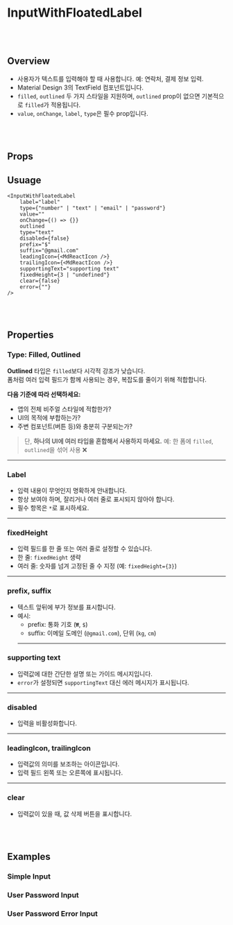 
<Meta of={InputWithFloatedLabel} />

# InputWithFloatedLabel

<br/>
<br/>

## Overview
- 사용자가 텍스트를 입력해야 할 때 사용합니다. 예: 연락처, 결제 정보 입력.
- Material Design 3의 TextField 컴포넌트입니다.
- `filled`, `outlined` 두 가지 스타일을 지원하며, `outlined` prop이 없으면 기본적으로 `filled`가 적용됩니다.
- `value`, `onChange`, `label`, `type`은 필수 prop입니다.

<br/>
<br/>

<Primary />

## Props

<Controls />


## Usuage

```tsx
<InputWithFloatedLabel
    label="label"
    type={"number" | "text" | "email" | "password"}
    value=""
    onChange={() => {}}
    outlined
    type="text"
    disabled={false}
    prefix="$"
    suffix="@gmail.com"
    leadingIcon={<MdReactIcon />}
    trailingIcon={<MdReactIcon />}
    supportingText="supporting text"
    fixedHeight={3 | "undefined"}
    clear={false}
    error={""}
/>
```

<br/>
<br/>


## Properties

### Type: Filled, Outlined

**Outlined** 타입은 `filled`보다 시각적 강조가 낮습니다.  
폼처럼 여러 입력 필드가 함께 사용되는 경우, 복잡도를 줄이기 위해 적합합니다.

**다음 기준에 따라 선택하세요:**
- 앱의 전체 비주얼 스타일에 적합한가?
- UI의 목적에 부합하는가?
- 주변 컴포넌트(버튼 등)와 충분히 구분되는가?

> 단, **하나의 UI에 여러 타입을 혼합해서 사용하지 마세요.** 예: 한 폼에 `filled`, `outlined`을 섞어 사용 ❌
---

### Label
- 입력 내용이 무엇인지 명확하게 안내합니다.
- 항상 보여야 하며, 잘리거나 여러 줄로 표시되지 않아야 합니다.
- 필수 항목은 `*`로 표시하세요.
---

### fixedHeight
- 입력 필드를 한 줄 또는 여러 줄로 설정할 수 있습니다.
- 한 줄: `fixedHeight` 생략
- 여러 줄: 숫자를 넘겨 고정된 줄 수 지정 (예: `fixedHeight={3}`)
---

### prefix, suffix
- 텍스트 앞뒤에 부가 정보를 표시합니다.
- 예시:
  - prefix: 통화 기호 (`₩`, `$`)
  - suffix: 이메일 도메인 (`@gmail.com`), 단위 (`kg`, `cm`)
  ---

### supporting text
- 입력값에 대한 간단한 설명 또는 가이드 메시지입니다.
- `error`가 설정되면 `supportingText` 대신 에러 메시지가 표시됩니다.
---

### disabled
- 입력을 비활성화합니다.
---

### leadingIcon, trailingIcon
- 입력값의 의미를 보조하는 아이콘입니다.
- 입력 필드 왼쪽 또는 오른쪽에 표시됩니다.
---

### clear
- 입력값이 있을 때, 값 삭제 버튼을 표시합니다.

<br/>
<br/>

## Examples

### Simple Input

<Canvas of={InputWithFloatedLabel.SimpleInput} />


### User Password Input

<Canvas of={InputWithFloatedLabel.UserPasswordInput} />

### User Password Error Input

<Canvas of={InputWithFloatedLabel.InputWithError} />